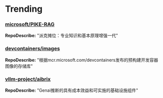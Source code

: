 
# Trending

### [microsoft/PIKE-RAG](https://github.com/microsoft/PIKE-RAG)
**RepoDescribe:** "派克摊位：专业知识和基本原理增强一代"
  

### [devcontainers/images](https://github.com/devcontainers/images)
**RepoDescribe:** "根据mcr.microsoft.com/devcontainers发布的预构建开发容器图像的存储库"
  

### [vllm-project/aibrix](https://github.com/vllm-project/aibrix)
**RepoDescribe:** "Genai推断的具有成本效益和可实施的基础设施组件"
  